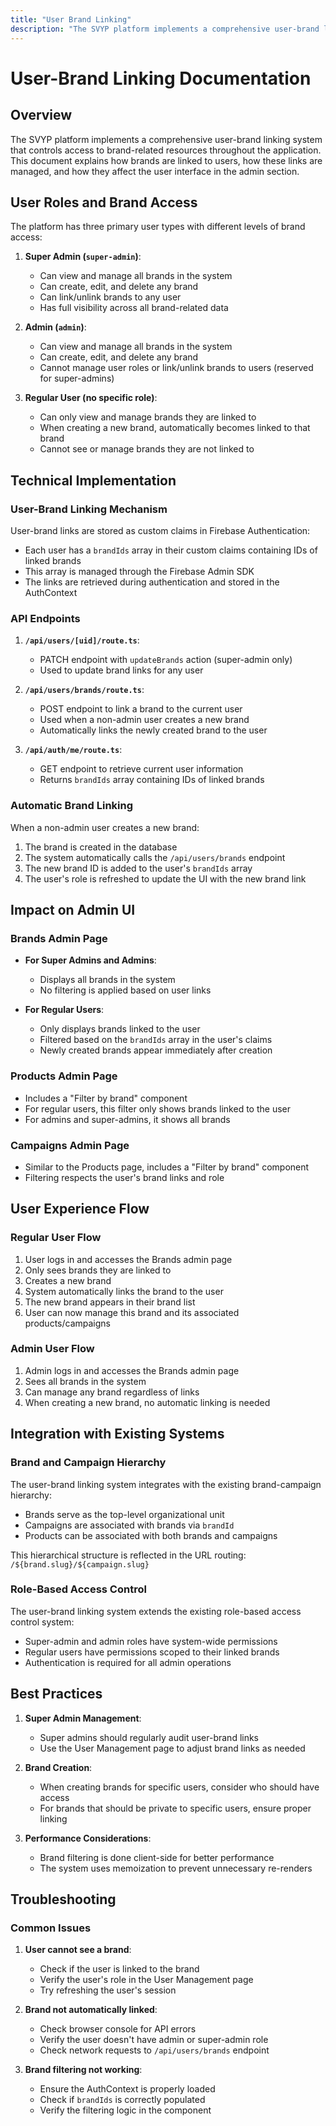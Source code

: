 ```yaml
---
title: "User Brand Linking"
description: "The SVYP platform implements a comprehensive user-brand linking system that controls access to brand-related resources throughout the application. ..."
---
```


# User-Brand Linking Documentation

## Overview

The SVYP platform implements a comprehensive user-brand linking system that controls access to brand-related resources throughout the application. This document explains how brands are linked to users, how these links are managed, and how they affect the user interface in the admin section.

## User Roles and Brand Access

The platform has three primary user types with different levels of brand access:

1. **Super Admin (`super-admin`)**: 
   - Can view and manage all brands in the system
   - Can create, edit, and delete any brand
   - Can link/unlink brands to any user
   - Has full visibility across all brand-related data

2. **Admin (`admin`)**: 
   - Can view and manage all brands in the system
   - Can create, edit, and delete any brand
   - Cannot manage user roles or link/unlink brands to users (reserved for super-admins)

3. **Regular User (no specific role)**: 
   - Can only view and manage brands they are linked to
   - When creating a new brand, automatically becomes linked to that brand
   - Cannot see or manage brands they are not linked to

## Technical Implementation

### User-Brand Linking Mechanism

User-brand links are stored as custom claims in Firebase Authentication:

- Each user has a `brandIds` array in their custom claims containing IDs of linked brands
- This array is managed through the Firebase Admin SDK
- The links are retrieved during authentication and stored in the AuthContext

### API Endpoints

1. **`/api/users/[uid]/route.ts`**: 
   - PATCH endpoint with `updateBrands` action (super-admin only)
   - Used to update brand links for any user

2. **`/api/users/brands/route.ts`**: 
   - POST endpoint to link a brand to the current user
   - Used when a non-admin user creates a new brand
   - Automatically links the newly created brand to the user

3. **`/api/auth/me/route.ts`**: 
   - GET endpoint to retrieve current user information
   - Returns `brandIds` array containing IDs of linked brands

### Automatic Brand Linking

When a non-admin user creates a new brand:

1. The brand is created in the database
2. The system automatically calls the `/api/users/brands` endpoint
3. The new brand ID is added to the user's `brandIds` array
4. The user's role is refreshed to update the UI with the new brand link

## Impact on Admin UI

### Brands Admin Page

- **For Super Admins and Admins**: 
  - Displays all brands in the system
  - No filtering is applied based on user links

- **For Regular Users**: 
  - Only displays brands linked to the user
  - Filtered based on the `brandIds` array in the user's claims
  - Newly created brands appear immediately after creation

### Products Admin Page

- Includes a "Filter by brand" component
- For regular users, this filter only shows brands linked to the user
- For admins and super-admins, it shows all brands

### Campaigns Admin Page

- Similar to the Products page, includes a "Filter by brand" component
- Filtering respects the user's brand links and role

## User Experience Flow

### Regular User Flow

1. User logs in and accesses the Brands admin page
2. Only sees brands they are linked to
3. Creates a new brand
4. System automatically links the brand to the user
5. The new brand appears in their brand list
6. User can now manage this brand and its associated products/campaigns

### Admin User Flow

1. Admin logs in and accesses the Brands admin page
2. Sees all brands in the system
3. Can manage any brand regardless of links
4. When creating a new brand, no automatic linking is needed

## Integration with Existing Systems

### Brand and Campaign Hierarchy

The user-brand linking system integrates with the existing brand-campaign hierarchy:

- Brands serve as the top-level organizational unit
- Campaigns are associated with brands via `brandId`
- Products can be associated with both brands and campaigns

This hierarchical structure is reflected in the URL routing: `/${brand.slug}/${campaign.slug}`

### Role-Based Access Control

The user-brand linking system extends the existing role-based access control system:

- Super-admin and admin roles have system-wide permissions
- Regular users have permissions scoped to their linked brands
- Authentication is required for all admin operations

## Best Practices

1. **Super Admin Management**: 
   - Super admins should regularly audit user-brand links
   - Use the User Management page to adjust brand links as needed

2. **Brand Creation**: 
   - When creating brands for specific users, consider who should have access
   - For brands that should be private to specific users, ensure proper linking

3. **Performance Considerations**: 
   - Brand filtering is done client-side for better performance
   - The system uses memoization to prevent unnecessary re-renders

## Troubleshooting

### Common Issues

1. **User cannot see a brand**: 
   - Check if the user is linked to the brand
   - Verify the user's role in the User Management page
   - Try refreshing the user's session

2. **Brand not automatically linked**: 
   - Check browser console for API errors
   - Verify the user doesn't have admin or super-admin role
   - Check network requests to `/api/users/brands` endpoint

3. **Brand filtering not working**: 
   - Ensure the AuthContext is properly loaded
   - Check if `brandIds` is correctly populated
   - Verify the filtering logic in the component
